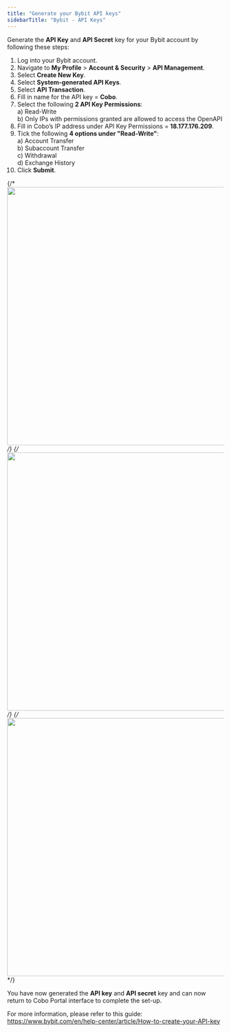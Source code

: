 ```yaml
---
title: "Generate your Bybit API keys"
sidebarTitle: "Bybit - API Keys"
---
```


Generate the **API Key** and **API Secret** key for your Bybit account by following these steps:

1) Log into your Bybit account.
2) Navigate to **My Profile** > **Account & Security** > **API Management**.
3) Select **Create New Key**.
4) Select **System-generated API Keys**.
5) Select **API Transaction**.
6) Fill in name for the API key = **Cobo**.
7) Select the following **2 API Key Permissions**:<br />
    a) Read-Write<br />
    b) Only IPs with permissions granted are allowed to access the OpenAPI<br />
8) Fill in Cobo’s IP address under API Key Permissions = **18.177.176.209**.
9) Tick the following **4 options under "Read-Write"**:<br />
    a) Account Transfer<br />
    b) Subaccount Transfer<br />
    c) Withdrawal<br />
    d) Exchange History<br />
10) Click **Submit**.

{/* <img src="/images/smart-contract-wallet/bybit-2.png" width="700" height="600"/> */}
{/* <img src="/images/smart-contract-wallet/bybit-2.png" width="700" height="600"/> */}
{/* <img src="/images/smart-contract-wallet/bybit-3.png" width="700" height="600"/> */}

You have now generated the **API key** and **API secret** key and can now return to Cobo Portal interface to complete the set-up.

For more information, please refer to this guide: https://www.bybit.com/en/help-center/article/How-to-create-your-API-key
